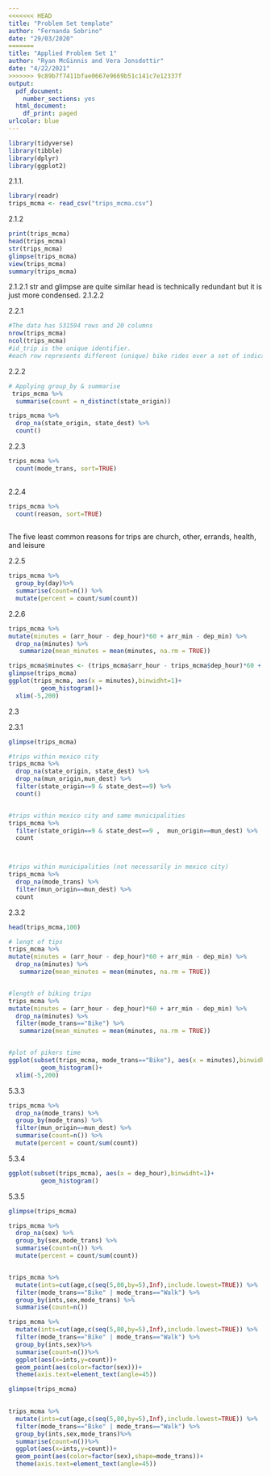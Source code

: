 ```yaml
---
<<<<<<< HEAD
title: "Problem Set template"
author: "Fernanda Sobrino"
date: "29/03/2020"
=======
title: "Applied Problem Set 1"
author: "Ryan McGinnis and Vera Jonsdottir"
date: "4/22/2021"
>>>>>>> 9c89b7f7411bfae0667e9669b51c141c7e12337f
output: 
  pdf_document:
    number_sections: yes
  html_document:
    df_print: paged
urlcolor: blue
---
```

```r
library(tidyverse)
library(tibble)
library(dplyr)
library(ggplot2)
```


2.1.1. 

```r
library(readr)
trips_mcma <- read_csv("trips_mcma.csv")
```

2.1.2 

```r
print(trips_mcma)
head(trips_mcma)
str(trips_mcma)
glimpse(trips_mcma)
view(trips_mcma)
summary(trips_mcma)
```

2.1.2.1
str and glimpse are quite similar
head is technically redundant but it is just more condensed.
2.1.2.2

2.2.1
```r
#The data has 531594 rows and 20 columns
nrow(trips_mcma)
ncol(trips_mcma)
#id_trip is the unique identifier.
#each row represents different (unique) bike rides over a set of indicators. 
```
2.2.2
```r
# Applying group_by & summarise
 trips_mcma %>%                              
  summarise(count = n_distinct(state_origin))
```

```r
trips_mcma %>%
  drop_na(state_origin, state_dest) %>%
  count()

```

2.2.3
```r

trips_mcma %>%  
  count(mode_trans, sort=TRUE)
  

```

2.2.4
```r
trips_mcma %>%  
  count(reason, sort=TRUE)
  

```
The five least common reasons for trips are church, other, errands, health, and
leisure

2.2.5
```r
trips_mcma %>% 
  group_by(day)%>%
  summarise(count=n()) %>%
  mutate(percent = count/sum(count))

```

2.2.6
```r
trips_mcma %>%
mutate(minutes = (arr_hour - dep_hour)*60 + arr_min - dep_min) %>%
  drop_na(minutes) %>%
   summarize(mean_minutes = mean(minutes, na.rm = TRUE))
```



```r
trips_mcma$minutes <- (trips_mcma$arr_hour - trips_mcma$dep_hour)*60 + trips_mcma$arr_min - trips_mcma$dep_min
glimpse(trips_mcma)
ggplot(trips_mcma, aes(x = minutes),binwidht=1)+
         geom_histogram()+
  xlim(-5,200)
```
2.3

2.3.1
```r
glimpse(trips_mcma)

#trips within mexico city
trips_mcma %>%
  drop_na(state_origin, state_dest) %>%
  drop_na(mun_origin,mun_dest) %>%
  filter(state_origin==9 & state_dest==9) %>%
  count()


#trips within mexico city and same municipalities
trips_mcma %>%
  filter(state_origin==9 & state_dest==9 ,  mun_origin==mun_dest) %>%
  count



#trips within municipalities (not necessarily in mexico city)
trips_mcma %>%
  drop_na(mode_trans) %>%
  filter(mun_origin==mun_dest) %>%
  count
```

2.3.2
```r


head(trips_mcma,100)

# lengt of tips
trips_mcma %>%
mutate(minutes = (arr_hour - dep_hour)*60 + arr_min - dep_min) %>%
  drop_na(minutes) %>%
   summarize(mean_minutes = mean(minutes, na.rm = TRUE))


#length of biking trips
trips_mcma %>%
mutate(minutes = (arr_hour - dep_hour)*60 + arr_min - dep_min) %>%
  drop_na(minutes) %>%
  filter(mode_trans=="Bike") %>%
   summarize(mean_minutes = mean(minutes, na.rm = TRUE))


#plot of pikers time
ggplot(subset(trips_mcma, mode_trans=="Bike"), aes(x = minutes),binwidht=1)+
         geom_histogram()+
  xlim(-5,200)

```
5.3.3

```r
trips_mcma %>%
  drop_na(mode_trans) %>%
  group_by(mode_trans) %>%
  filter(mun_origin==mun_dest) %>%
  summarise(count=n()) %>%
  mutate(percent = count/sum(count))

```
5.3.4
```r
ggplot(subset(trips_mcma), aes(x = dep_hour),binwidht=1)+
         geom_histogram()


```
5.3.5
```r

glimpse(trips_mcma)

trips_mcma %>%
  drop_na(sex) %>%
  group_by(sex,mode_trans) %>%
  summarise(count=n()) %>%
  mutate(percent = count/sum(count))


trips_mcma %>%
  mutate(ints=cut(age,c(seq(5,80,by=5),Inf),include.lowest=TRUE)) %>%
  filter(mode_trans=="Bike" | mode_trans=="Walk") %>%
  group_by(ints,sex,mode_trans) %>%
  summarise(count=n())


```
```r
trips_mcma %>%
  mutate(ints=cut(age,c(seq(5,80,by=5),Inf),include.lowest=TRUE)) %>%
  filter(mode_trans=="Bike" | mode_trans=="Walk") %>%
  group_by(ints,sex)%>%
  summarise(count=n())%>%
  ggplot(aes(x=ints,y=count))+
  geom_point(aes(color=factor(sex)))+
  theme(axis.text=element_text(angle=45))

glimpse(trips_mcma)
  
```
```r
trips_mcma %>%
  mutate(ints=cut(age,c(seq(5,80,by=5),Inf),include.lowest=TRUE)) %>%
  filter(mode_trans=="Bike" | mode_trans=="Walk") %>%
  group_by(ints,sex,mode_trans)%>%
  summarise(count=n())%>%
  ggplot(aes(x=ints,y=count))+
  geom_point(aes(color=factor(sex),shape=mode_trans))+
  theme(axis.text=element_text(angle=45))

```

